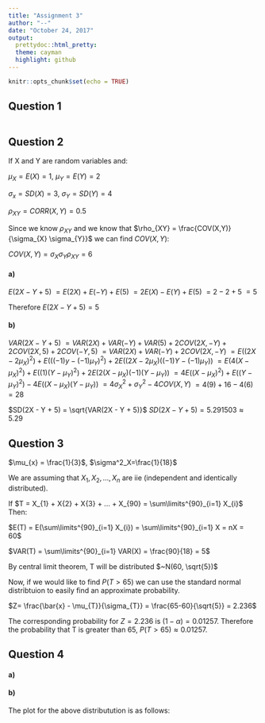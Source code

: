 ---
title: "Assignment 3"
author: "--"
date: "October 24, 2017"
output: 
  prettydoc::html_pretty:
  theme: cayman
  highlight: github
---

```{r setup, include=FALSE}
knitr::opts_chunk$set(echo = TRUE)
```

## Question 1



```{r}

```

## Question 2

If X and Y are random variables and:

$\mu_{X} =  E(X) = 1$, $\mu_{Y} =  E(Y) = 2$

$\sigma_{x} =  SD(X) = 3$, $\sigma_{Y} =  SD(Y) = 4$

$\rho_{XY} = CORR(X,Y) = 0.5$

Since we know $\rho_{XY}$ and we know that $\rho_{XY} = \frac{COV(X,Y)}{\sigma_{X} \sigma_{Y}}$ we can find $COV(X,Y)$:

$COV(X,Y) = \sigma_{X} \sigma_{Y} \rho_{XY} = 6$

#### a) 

$E(2X - Y + 5)$
$= E(2X) + E(-Y) + E(5)$
$= 2E(X) - E(Y) + E(5)$
$= 2 - 2 + 5$
$= 5$

Therefore $E(2X - Y + 5) = 5$

#### b) 

$VAR(2X - Y + 5)$
$= VAR(2X) + VAR(-Y) + VAR(5) + 2COV(2X,-Y) + 2COV(2X,5) + 2COV(-Y,5)$
$= VAR(2X) + VAR(-Y) + 2COV(2X,-Y)$
$= E((2X - 2\mu_{X})^2) + E(((-1)y - (-1)\mu_{Y})^2) + 2E((2X - 2\mu_{X})((-1)Y - (-1)\mu_{Y}))$
$= E(4(X-\mu_{X})^2) + E((1)(Y-\mu_{Y})^2) + 2E(2(X-\mu_{X})(-1)(Y-\mu_{Y}))$
$= 4E((X-\mu_{X})^2) + E((Y - \mu_{Y})^2) - 4E((X-\mu_{X})(Y-\mu_{Y}))$
$= 4\sigma^2_{X} + \sigma^2_{Y} - 4COV(X,Y)$
$= 4(9) + 16 - 4(6)$
$= 28$

$SD(2X - Y + 5) = \sqrt{VAR(2X - Y + 5)}$
$SD(2X - Y + 5) = 5.291503 \approx 5.29$



## Question 3

$\mu_{x} = \frac{1}{3}$, $\sigma^2_X=\frac{1}{18}$

We are assuming that $X_{1}, X_{2}, ...,X_{n}$ are iie (independent and identically distributed).

If $T = X_{1} + X{2} + X{3} + ... + X_{90} = \sum\limits^{90}_{i=1} X_{i}$ Then:

$E(T) = E(\sum\limits^{90}_{i=1} X_{i}) = \sum\limits^{90}_{i=1} X = nX = 60$

$VAR(T) = \sum\limits^{90}_{i=1} VAR(X) = \frac{90}{18} = 5$

By central limit theorem, T will be distributed $~N(60, \sqrt{5})$

Now, if we would like to find $P(T>65)$ we can use the standard normal distribtuion to easily find an approximate probability.

$Z= \frac{\bar{x} - \mu_{T}}{\sigma_{T}} = \frac{65-60}{\sqrt{5}} = 2.236$

The corresponding probability for $Z=2.236$ is $(1-\alpha) = 0.01257$. Therefore the probability that T is greater than 65, $P(T>65) \approx 0.01257$.

## Question 4

#### a) 

#### b)

The plot for the above distributution is as follows:
```{r}

```